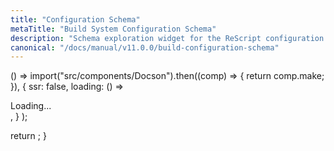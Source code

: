 ```yaml
---
title: "Configuration Schema"
metaTitle: "Build System Configuration Schema"
description: "Schema exploration widget for the ReScript configuration file"
canonical: "/docs/manual/v11.0.0/build-configuration-schema"
---
```



  () =>
    import("src/components/Docson").then((comp) => {
      return comp.make;
    }),
  {
    ssr: false,
    loading: () => <div> Loading... </div>,
  }
);

  return <Docson tag="master" />;
}
